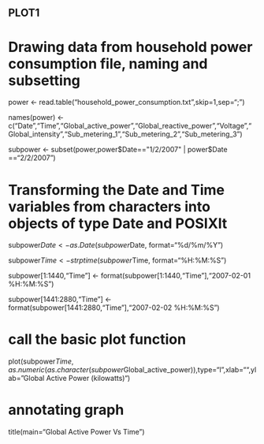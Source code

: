 
## PLOT1

# Drawing data from household power consumption file, naming and subsetting 

power <- read.table("household_power_consumption.txt",skip=1,sep=";")

names(power) <- c("Date","Time","Global_active_power","Global_reactive_power","Voltage","Global_intensity","Sub_metering_1","Sub_metering_2","Sub_metering_3")

subpower <- subset(power,power$Date=="1/2/2007" | power$Date =="2/2/2007")



# Transforming the Date and Time variables from characters into objects of type Date and POSIXlt

subpower$Date <- as.Date(subpower$Date, format="%d/%m/%Y")

subpower$Time <- strptime(subpower$Time, format="%H:%M:%S")

subpower[1:1440,"Time"] <- format(subpower[1:1440,"Time"],"2007-02-01 %H:%M:%S")

subpower[1441:2880,"Time"] <- format(subpower[1441:2880,"Time"],"2007-02-02 %H:%M:%S")





# call the basic plot function

plot(subpower$Time,as.numeric(as.character(subpower$Global_active_power)),type="l",xlab="",ylab="Global Active Power (kilowatts)") 



# annotating graph

title(main="Global Active Power Vs Time")




